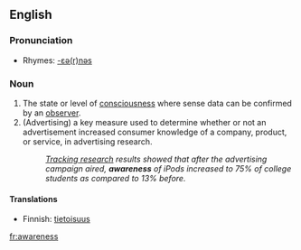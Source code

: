 ==English==

===Pronunciation===
*Rhymes: [[Rhymes:English:-ɛə(r)nəs|-ɛə(r)nəs]]

===Noun===
#The state or level of [[consciousness]] where sense data can be confirmed by an [[observer]].
#(Advertising) a key measure used to determine whether or not an advertisement increased consumer knowledge of a company, product, or service, in advertising research.
#: ''[[continuous advertising tracking|Tracking research]] results showed that after the advertising campaign aired, '''awareness''' of iPods increased to 75% of college students as compared to 13% before.''

====Translations====
*Finnish: [[tietoisuus]]

[[fr:awareness]]